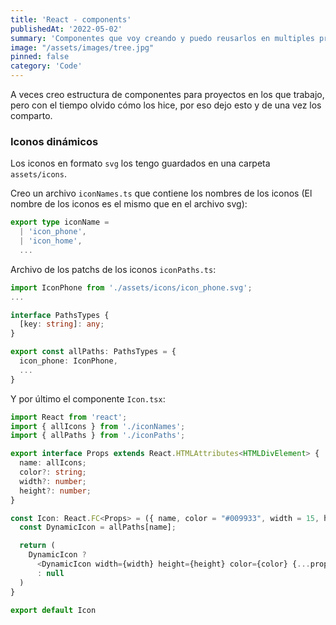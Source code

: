```yaml
---
title: 'React - components'
publishedAt: '2022-05-02'
summary: 'Componentes que voy creando y puedo reusarlos en multiples proyectos'
image: "/assets/images/tree.jpg"
pinned: false
category: 'Code'
---
```


A veces creo estructura de componentes para proyectos en los que trabajo, pero con el tiempo
olvido cómo los hice, por eso dejo esto y de una vez los comparto.

<TOCInline toc={toc} fromHeading={3} toHeading={4} indentDepth={4} />

### Iconos dinámicos

Los iconos en formato `svg` los tengo guardados en una carpeta `assets/icons`.

Creo un archivo `iconNames.ts` que contiene los nombres de los iconos (El nombre de los iconos es el mismo que en el archivo svg):

```ts
export type iconName =
  | 'icon_phone',
  | 'icon_home',
  ...
```

Archivo de los patchs de los iconos `iconPaths.ts`:


```ts
import IconPhone from './assets/icons/icon_phone.svg';
...

interface PathsTypes {
  [key: string]: any;
}

export const allPaths: PathsTypes = {
  icon_phone: IconPhone,
  ...
}
```

Y por último el componente `Icon.tsx`:

```ts
import React from 'react';
import { allIcons } from './iconNames';
import { allPaths } from './iconPaths';

export interface Props extends React.HTMLAttributes<HTMLDivElement> {
  name: allIcons;
  color?: string;
  width?: number;
  height?: number;
}

const Icon: React.FC<Props> = ({ name, color = "#009933", width = 15, height = 15, ...props }) => {
  const DynamicIcon = allPaths[name];

  return (
    DynamicIcon ?
      <DynamicIcon width={width} height={height} color={color} {...props} />
      : null
  )
}

export default Icon
```